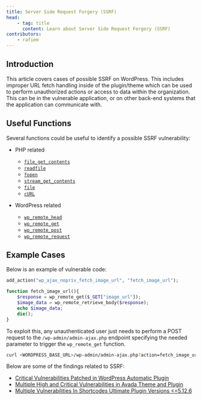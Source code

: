 ```yaml
---
title: Server Side Request Forgery (SSRF)
head:
    - tag: title
      content: Learn about Server Side Request Forgery (SSRF)
contributors:
    - rafiem
---
```




## Introduction

This article covers cases of possible SSRF on WordPress. This includes improper URL fetch handling inside of the plugin/theme which can be used to perform unauthorized actions or access to data within the organization. This can be in the vulnerable application, or on other back-end systems that the application can communicate with.

<LinkCard
  title="Learn how to secure your code against Server Side Request Forgery"
  href="/academy/wordpress/securing-code/server-side-request-forgery/"
/>

## Useful Functions

Several functions could be useful to identify a possible SSRF vulnerability:

- PHP related
    - [`file_get_contents`](https://www.php.net/manual/en/function.file-get-contents.php)
    - [`readfile`](https://www.php.net/manual/en/function.readfile.php)
    - [`fopen`](https://www.php.net/manual/en/function.fopen.php)
    - [`stream_get_contents`](https://www.php.net/manual/en/function.stream-get-contents.php)
    - [`file`](https://www.php.net/manual/en/function.file.php)
    - [`cURL`](https://www.php.net/manual/en/book.curl.php)

- WordPress related
    - [`wp_remote_head`](https://developer.wordpress.org/reference/functions/wp_remote_head/)
    - [`wp_remote_get`](https://developer.wordpress.org/reference/functions/wp_remote_get/)
    - [`wp_remote_post`](https://developer.wordpress.org/reference/functions/wp_remote_post/)
    - [`wp_remote_request`](https://developer.wordpress.org/reference/functions/wp_remote_request/)


## Example Cases

Below is an example of vulnerable code:

```php
add_action("wp_ajax_nopriv_fetch_image_url", "fetch_image_url");

function fetch_image_url(){
    $response = wp_remote_get($_GET["image_url"]);
    $image_data = wp_remote_retrieve_body($response);
    echo $image_data;
    die();
}
```

To exploit this, any unauthenticated user just needs to perform a POST request to the `/wp-admin/admin-ajax.php` endpoint specifying the needed parameter to trigger the `wp_remote_get` function.

```bash
curl <WORDPRESS_BASE_URL>/wp-admin/admin-ajax.php?action=fetch_image_url&image_url=<LOCAL_SERVICE_ON_THE_SERVER_OR_NETWORK>
```

Below are some of the findings related to SSRF:

- [Critical Vulnerabilities Patched in WordPress Automatic Plugin](https://patchstack.com/articles/critical-vulnerabilities-patched-in-wordpress-automatic-plugin/)
- [Multiple High and Critical Vulnerabilities in Avada Theme and Plugin](https://patchstack.com/articles/multiple-high-and-critical-vulnerabilities-in-avada-theme-and-plugin/)
- [Multiple Vulnerabilities In Shortcodes Ultimate Plugin Versions \<=5.12.6](https://patchstack.com/articles/authenticated-ssrf-arbitrary-file-read-in-shortcodes-ultimate-plugin-unsafe-features/)